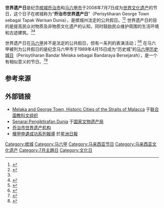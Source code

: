 {{Infobox Holiday
|holiday_name = 世界遗产日
|type = 文化
|image = Georgetown Penang December 2007 002.jpg
|imagesize =
|caption = [[乔治市街道列表|乔治市街景]]
|official_name = 乔治市世界遗产日
|nickname = 槟城世界遗产日、槟城遗产日
|observedby = 槟城
|longtype = [[主题日|主题纪念日]]
|significance = 纪念乔治市成为世界非物质文化遗产
|date = 7月7日
|celebrations = 
|observances = 
|relatedto = 
[[马六甲王朝|马六甲历史城日]]（4月15日）
{{tsl|en|International Day For Monuments and Sites|国际古迹遗址日}}（4月18日）
}}

'''世界遗产日'''是纪念[[槟城|槟城]][[乔治市|乔治市]]和[[马六甲市|马六甲市]]于2008年7月7日成为[[世界文化遗产|世界文化遗产]]的节日，这个日子在槟城称为“'''乔治市世界遗产日'''”（Perisytiharan George Town sebagai Tapak Warisan Dunia），是槟城州法定的公共假日。<ref name=DAP>{{cite web|author=[[林冠英|林冠英]]|title=槟州首席部长林冠英之乔治市世界遗产日献词|url=http://dapmalaysia.org/cn/index.php/2010/07/06/lge1151/|publisher=[[民主行动党_(马来西亚)|民主行动党]]|date=2010-07-06}}</ref><ref>{{cite news|author=李永球|title=檳城遺產日的活動|url=http://news.sinchew.com.my/node/214199|newspaper=[[星洲日报|星洲網]]|date=2011-07-31|access-date=2013-10-09|archive-url=https://web.archive.org/web/20150610223751/http://news.sinchew.com.my/node/214199|archive-date=2015-06-10|dead-url=yes}}</ref> 世界遗产日的目的是提高民众对物质及非物质文化遗产的认知，同时鼓励民众维护周围的生活环境和古迹建筑。<ref name=DAP /><ref>{{cite news|author=槟城艺术教育协会|title=《我的乔治市.世界文化遗产特刊》面市及推介|url=http://www.malaysiakini.com/letters/182006|newspaper=[[当今大马|当今大马]]|date=2011-11-21|accessdate=2013-10-09|archive-date=2020-11-17|archive-url=https://web.archive.org/web/20201117015425/https://www.malaysiakini.com/letters/182006}}</ref> 

世界遗产日在[[马六甲|马六甲]]并不是法定的公共假日，但有一系列的表演活动；<ref>{{cite web|title=Melaka, UNESCO World Heritage City Celebration|url=http://www.tourism.gov.my/en/my/Web-Page/Events-n-Festivals/2013/7/Melaka-UNESCO-World-Heritage-City-Celebration?evty=2013&evtm=7&page=/2|publisher=马来西亚旅游局|deadurl=yes|archiveurl=https://archive.is/20131010214859/http://www.tourism.gov.my/en/my/Web-Page/Events-n-Festivals/2013/7/Melaka-UNESCO-World-Heritage-City-Celebration?evty=2013&evtm=7&page=/2|archivedate=2013-10-10|accessdate=2021-02-11}}</ref><ref>{{cite news|title=馬六甲世界文化遺產音樂節　古城裡最棒的享受|url=http://travel.ettoday.net/article/253490.htm|newspaper=[[ETtoday_東森新聞雲|ETtoday.net]]|date=2013-08-09|accessdate=2013-10-09|archive-date=2020-11-17|archive-url=https://web.archive.org/web/20201117090439/https://travel.ettoday.net/article/253490.htm}}</ref> 在马六甲被列为公共假日的是纪念马六甲市于1989年4月15日成为“历史城”的[[马六甲王朝|马六甲历史城日]]（Perisytiharan Bandar Melaka sebagai Bandaraya Bersejarah），是一个有相似意义的节日。<ref>{{cite news|author=李彩菁|title=温故知新：走一圈　甲王朝歷史一目了然|url=http://www.orientaldaily.com.my/index.php?option=com_k2&view=item&id=66043:&Itemid=242|newspaper=[[东方日报_(马来西亚)|东方日报]]|date=2013-07-23|accessdate=2013-10-09|archive-date=2020-11-18|archive-url=https://web.archive.org/web/20201118150509/https://www.orientaldaily.com.my/index.php?option=com_k2&view=item&id=66043:&Itemid=242}}</ref><ref>{{cite news|title=趁历史城纪念日寻城去 甲子民游古城了解家乡|url=http://www.nanyang.com/node/437759?tid=516|newspaper=[[南洋商报|南洋网]]|date=2012-04-16|deadurl=yes|archiveurl=https://web.archive.org/web/20150610222255/http://www.nanyang.com/node/437759?tid=516|archivedate=2015-06-10|accessdate=2013-10-09}}</ref>

==参考来源==
{{reflist}}

==外部链接==
* [http://whc.unesco.org/en/list/1223 Melaka and George Town, Historic Cities of the Straits of Malacca] {{Wayback|url=http://whc.unesco.org/en/list/1223 |date=20170705215412 }} 于[[联合国教科文组织|联合国教科文组织]]{{en}}
* [https://archive.is/20131010214909/https://www.heritage.gov.my/v2/index.php/ms/warisan-dunia/senarai-pengiktirafan-dunia Senarai Pengiktirafan Dunia] 于[[国家文物遗产局|国家文物遗产局]]{{ms}}
* [https://web.archive.org/web/20131020215134/http://www.gtwhi.com.my/index.php/georgetown-world-heritage-site 乔治市世界遗产机构]{{en}}
* [https://web.archive.org/web/20141207095931/http://news.sinchew.com.my/topic/taxonomy/term/128 檳甲申遺成功系列報導] 於[[星洲日報|星洲日報]]{{zh}}

[[Category:槟城|Category:槟城]]
[[Category:马六甲|Category:马六甲]]
[[Category:马来西亚节日|Category:马来西亚节日]]
[[Category:马来西亚文化遗产|Category:马来西亚文化遗产]]
[[Category:7月主題日|Category:7月主題日]]
[[Category:文化日|Category:文化日]]